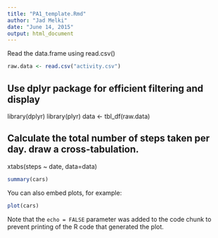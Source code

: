 ```yaml
---
title: "PA1_template.Rmd"
author: "Jad Melki"
date: "June 14, 2015"
output: html_document
---
```


Read the data.frame using read.csv()
``` r
raw.data <- read.csv("activity.csv")
```

## Use dplyr package for efficient filtering and display
library(dplyr)
library(plyr)
data <- tbl_df(raw.data)

## Calculate the total number of steps taken per day. draw a cross-tabulation. 
xtabs(steps ~ date, data=data)


```r
summary(cars)
```

You can also embed plots, for example:

```r
plot(cars)
```

Note that the `echo = FALSE` parameter was added to the code chunk to prevent printing of the R code that generated the plot.
